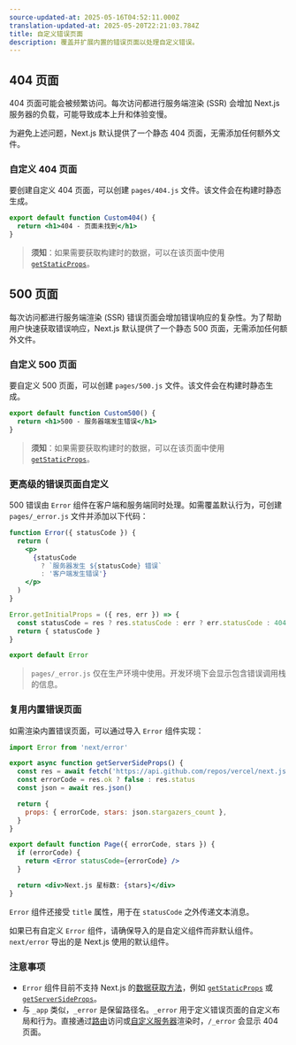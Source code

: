 ```yaml
---
source-updated-at: 2025-05-16T04:52:11.000Z
translation-updated-at: 2025-05-20T22:21:03.784Z
title: 自定义错误页面
description: 覆盖并扩展内置的错误页面以处理自定义错误。
---
```


## 404 页面

404 页面可能会被频繁访问。每次访问都进行服务端渲染 (SSR) 会增加 Next.js 服务器的负载，可能导致成本上升和体验变慢。

为避免上述问题，Next.js 默认提供了一个静态 404 页面，无需添加任何额外文件。

### 自定义 404 页面

要创建自定义 404 页面，可以创建 `pages/404.js` 文件。该文件会在构建时静态生成。

```jsx filename="pages/404.js"
export default function Custom404() {
  return <h1>404 - 页面未找到</h1>
}
```

> **须知**：如果需要获取构建时的数据，可以在该页面中使用 [`getStaticProps`](/docs/pages/building-your-application/data-fetching/get-static-props)。

## 500 页面

每次访问都进行服务端渲染 (SSR) 错误页面会增加错误响应的复杂性。为了帮助用户快速获取错误响应，Next.js 默认提供了一个静态 500 页面，无需添加任何额外文件。

### 自定义 500 页面

要自定义 500 页面，可以创建 `pages/500.js` 文件。该文件会在构建时静态生成。

```jsx filename="pages/500.js"
export default function Custom500() {
  return <h1>500 - 服务器端发生错误</h1>
}
```

> **须知**：如果需要获取构建时的数据，可以在该页面中使用 [`getStaticProps`](/docs/pages/building-your-application/data-fetching/get-static-props)。

### 更高级的错误页面自定义

500 错误由 `Error` 组件在客户端和服务端同时处理。如需覆盖默认行为，可创建 `pages/_error.js` 文件并添加以下代码：

```jsx
function Error({ statusCode }) {
  return (
    <p>
      {statusCode
        ? `服务器发生 ${statusCode} 错误`
        : '客户端发生错误'}
    </p>
  )
}

Error.getInitialProps = ({ res, err }) => {
  const statusCode = res ? res.statusCode : err ? err.statusCode : 404
  return { statusCode }
}

export default Error
```

> `pages/_error.js` 仅在生产环境中使用。开发环境下会显示包含错误调用栈的信息。

### 复用内置错误页面

如需渲染内置错误页面，可以通过导入 `Error` 组件实现：

```jsx
import Error from 'next/error'

export async function getServerSideProps() {
  const res = await fetch('https://api.github.com/repos/vercel/next.js')
  const errorCode = res.ok ? false : res.status
  const json = await res.json()

  return {
    props: { errorCode, stars: json.stargazers_count },
  }
}

export default function Page({ errorCode, stars }) {
  if (errorCode) {
    return <Error statusCode={errorCode} />
  }

  return <div>Next.js 星标数: {stars}</div>
}
```

`Error` 组件还接受 `title` 属性，用于在 `statusCode` 之外传递文本消息。

如果已有自定义 `Error` 组件，请确保导入的是自定义组件而非默认组件。`next/error` 导出的是 Next.js 使用的默认组件。

### 注意事项

- `Error` 组件目前不支持 Next.js 的[数据获取方法](/docs/pages/building-your-application/data-fetching)，例如 [`getStaticProps`](/docs/pages/building-your-application/data-fetching/get-static-props) 或 [`getServerSideProps`](/docs/pages/building-your-application/data-fetching/get-server-side-props)。
- 与 `_app` 类似，`_error` 是保留路径名。`_error` 用于定义错误页面的自定义布局和行为。直接通过[路由](/docs/pages/building-your-application/routing)访问或[自定义服务器](/docs/pages/guides/custom-server)渲染时，`/_error` 会显示 404 页面。